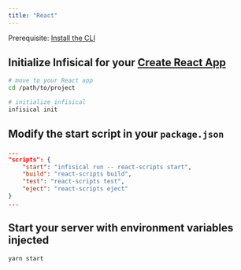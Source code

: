 ```yaml
---
title: "React"
---
```


Prerequisite: [Install the CLI](/cli/overview)

## Initialize Infisical for your [Create React App](https://create-react-app.dev)

```bash
# move to your React app
cd /path/to/project

# initialize infisical
infisical init
```

## Modify the start script in your `package.json`

```json
...
"scripts": {
    "start": "infisical run -- react-scripts start",
    "build": "react-scripts build",
    "test": "react-scripts test",
    "eject": "react-scripts eject"
}
...
```

## Start your server with environment variables injected

```bash
yarn start
```

